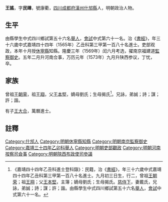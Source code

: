 {{明清人物信息框
| 姓名 = 王謠
| 原名 =
| 圖片名稱= 
| 圖片大小 =
| 圖片說明 = 
| 最高職務 =陕西布政使司参议
| 國家 = 大明 
| 爵位 =
| 籍貫 = [[四川|四川]][[成都府|成都府]][[漢州|漢州]][[什邡縣|什邡縣]]
| 族裔 = 
| 字號 = 字民皥，號康衢
| 諡號 =
| 出生日期 = 嘉靖三年甲申九月初三日
| 出生地點 =
| 逝世日期 = 卒年不詳 
| 逝世地點 =
| 墓葬 =
| 配偶 = 戴氏，封孺人
| 親屬 = 子：王大同、[[王大合|王大合]]（壬辰进士）<br>（孫）王绳、王綖、王紘、王绎
| 出身 =
* 嘉靖三十四年乙卯科舉人
* 嘉靖四十四年乙丑科同進士出身
| 經歷 =
| 著作 = 
}}
'''王謠'''{{BD|1524年||？年||}}，字'''民皥'''，號康衢，[[四川|四川]][[成都府|成都府]][[漢州|漢州]][[什邡縣|什邡縣]]人，明朝政治人物。

==生平==
由縣學生中式四川鄉試第五十六名[[舉人|舉人]]，[[會試|會試]]中式第六十一名。治《[[書經|書經]]》，年三十六歲中式嘉靖四十四年（1565年）乙丑科第三甲第一百八十名進士。吏部观政，本年十月授[[休寧縣|休寧縣]]知縣。隆慶三年（1569年）闰六月考选，擢南京福建道[[監察御史|監察御史]]。五年二月升河南佥事，万历元年（1573年）九月升陕西参议，丁忧，卒。

==家族==
曾祖[[王朝荣|王朝荣]]，祖[[王翔|王翔]]，父[[王本堅|王本堅]]，嫡母劉氏；生母揭氏<ref>《嘉靖四十四年乙丑科進士登科錄》：民籍，治《[[書經|書經]]》，年三十六歲中式嘉靖四十四年乙丑科第三甲第一百八十名進士。九月初三日生，行二，曾祖[[王朝荣|王朝荣]]；祖[[王翔|王翔]]；父[[王本堅|王本堅]]，主簿；嫡母劉氏；生母揭氏。[[慈侍下|慈侍下]]，妻戴氏，兄詠，弟誠；詩；謀；許；諧。由縣學生中式四川鄉試第五十六名[[舉人|舉人]]，[[會試|會試]]中式第六十一名。</ref>。兄詠，弟誠；詩；謀；許；諧。

有子[[王大合|王大合]]，萬曆進士。

==註釋==
{{reflist}}

{{start box}}
{{s-off}}
{{s-before|[[陳三綱|陳三綱]]}}
{{s-title|明朝休寧縣知縣|1566年－1569年}}
{{s-after|[[張試|張試]]}}
{{end box}}

{{嘉靖四十四年乙丑科殿试金榜}}

{{DEFAULTSORT:Wang王}}
[[Category:什邡人|Category:什邡人]]
[[Category:明朝休寧縣知縣|Category:明朝休寧縣知縣]]
[[Category:明朝南京監察御史|Category:明朝南京監察御史]]
[[Category:嘉靖三十四年乙卯科舉人|Category:嘉靖三十四年乙卯科舉人]]
[[Category:明朝吏部觀政|Category:明朝吏部觀政]]
[[Category:明朝河南按察司僉事|Category:明朝河南按察司僉事]]
[[Category:明朝陝西布政使司參議|Category:明朝陝西布政使司參議]]